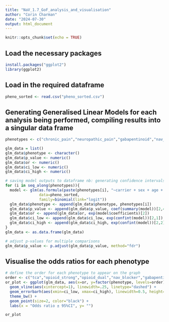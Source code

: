 ```yaml
---
title: "NaV_1.7_GoF_analysis_and_visualisation"
author: "Corin Charman"
date: "2024-07-30"
output: html_document
---
```


```r
knitr::opts_chunk$set(echo = TRUE)
```

## Load the necessary packages
```r
install.packages("ggplot2")
library(ggplot2)
```

## Load in the required dataframe
```r
pheno_sorted <- read.csv("pheno_sorted.csv")
```

## Generating Generalised Linear Models for each analysis being performed, compiling results into a singular data frame
```r
phenotypes <- c("chronic_pain","neuropathic_pain","gabapentinoid","nav_blocker","opioid_dual","opioid_strong","tca")

glm_data = list()
glm_data$phenotype <- character()
glm_data$p_value <- numeric()
glm_data$or <- numeric()
glm_data$ci_low <- numeric()
glm_data$ci_high <- numeric()

# saving model outputs to dataframe nb: generating confidence intervals can take some time
for (i in seq_along(phenotypes)){
  model <- glm(as.formula(paste(phenotypes[i], "~carrier + sex + age + PC1 + PC2 + PC3 + PC4 + PC5 + PC6 + PC7 + PC8 + PC9 + PC10")),
               data=pheno_sorted,
               family=binomial(link="logit"))
  glm_data$phenotype <- append(glm_data$phenotype, phenotypes[i])
  glm_data$p_value <- append(glm_data$p_value, coef(summary(model))[2,4])
  glm_data$or <- append(glm_data$or, exp(model$coefficients)[2])
  glm_data$ci_low <- append(glm_data$ci_low, exp(confint(model))[2,1])
  glm_data$ci_high <- append(glm_data$ci_high, exp(confint(model))[2,2])
}
glm_data <- as.data.frame(glm_data)

# adjust p-values for multiple comparisons
glm_data$p_value <- p.adjust(glm_data$p_value, method="fdr")
```

## Visualise the odds ratios for each phenotype
```r
# define the order for each phenotype to appear on the graph
order <- c("tca","opioid_strong","opioid_dual","nav_blocker","gabapentinoid","neuropathic_pain","chronic_pain")
or_plot <- ggplot(glm_data, aes(x=or, y=factor(phenotype, levels=order))) + 
  geom_vline(aes(xintercept=1), linewidth=.25, linetype="dashed") +
  geom_errorbarh(aes(xmin=ci_low, xmax=ci_high), linewidth=0.5, height=0.25) + 
  theme_bw() + 
  geom_point(size=2, color="black") +
  labs(x = "Odds ratio ± 95%CI", y= "")

or_plot
```


